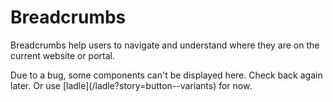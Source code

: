 
# Breadcrumbs

Breadcrumbs help users to navigate and understand where they are on the current website or portal.

<Callout>
  Due to a bug, some components can't be displayed here. Check back again later.
  Or use [ladle](/ladle?story=button--variants) for now.
</Callout>
